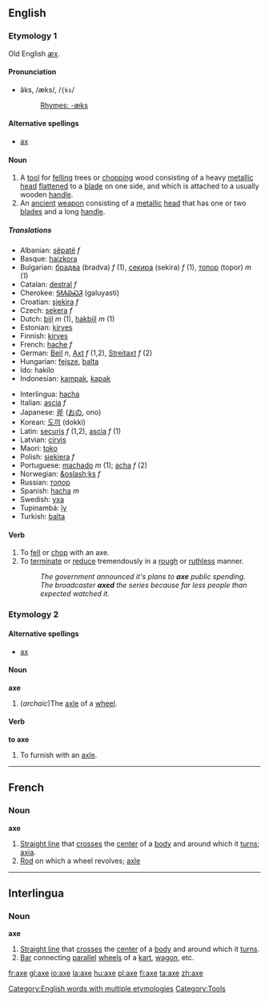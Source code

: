 ==English==
[[Category:English words with multiple etymologies]]
===Etymology 1===
Old English ''[[æx]]''.

====Pronunciation====
*ăks, /æks/, /<tt>{ks</tt>/
*:[[Rhymes:English:-æks|Rhymes: -æks]]

====Alternative spellings====
*[[ax#Etymology 2|ax]]

====Noun====
{{en-noun|axe|axes}}

#[[Category:Tools]] A [[tool]] for [[fell]]ing trees or [[chop]]ping wood consisting of a heavy [[metallic]] [[head]] [[flatten]]ed to a [[blade]] on one side, and which is attached to a usually wooden [[handle]].
#An [[ancient]] [[weapon]] consisting of a [[metallic]] [[head]] that has one or two [[blade]]s and a long [[handle]].

=====Translations=====
{{top}}
*Albanian: [[sëpatë]] ''f''
*Basque: [[haizkora]]
*Bulgarian: [[брадва]] (bradva) ''f'' (1), [[секира]] (sekira) ''f'' (1), [[топор]] (topor) ''m'' (1)
*Catalan: [[destral]] ''f''
*Cherokee: [[ᎦᎷᏯᏍᏘ]] (galuyasti)
*Croatian: [[sjekira]] ''f''
*Czech: [[sekera]] ''f''
*Dutch: [[bijl]] ''m'' (1), [[hakbijl]] ''m'' (1)
*Estonian: [[kirves]]
*Finnish: [[kirves]]
*French: [[hache]] ''f''
*German: [[Beil]] ''n'', [[Axt]] ''f'' (1,2), [[Streitaxt]] ''f'' (2)
*Hungarian: [[fejsze]], [[balta]]
*Ido: hakilo
*Indonesian: [[kampak]], [[kapak]]
{{mid}}
*Interlingua: [[hacha]]
*Italian: [[ascia]] ''f''
*Japanese: [[斧]] ([[おの]], ono)
*Korean: [[도끼]] (dokki)
*Latin: [[securis]] ''f'' (1,2), [[ascia]] ''f'' (1)
*Latvian: [[cirvis]] {{m}}
*Maori: [[toko]]
*Polish: [[siekiera]] ''f''
*Portuguese: [[machado]] ''m'' (1); [[acha]] ''f'' (2)
*Norwegian: [[&oslash;ks]] ''f''
*Russian: [[топор]]
*Spanish: [[hacha]] ''m''
*Swedish: [[yxa]]
*Tupinambá: [[îy]]
*Turkish: [[balta]]
{{bottom}}

====Verb====
{{en-verb|axe|axes|axed|axing}}

# To [[fell]] or [[chop]] with an axe.
# To [[terminate]] or [[reduce]] tremendously in a [[rough]] or [[ruthless]] manner.
#:''The government announced it's plans to '''axe''' public spending.''
#:''The broadcaster '''axed''' the series because far less people than expected watched it.''

===Etymology 2===
====Alternative spellings====
*[[ax#Etymology 2|ax]]
====Noun====
'''axe'''
#(''archaic'')The [[axle]] of a [[wheel]].
====Verb====
'''to axe'''
#To furnish with an [[axle]].
----

==French==
===Noun===
'''axe'''

#[[Straight line]] that [[cross]]es the [[center]] of a [[body]] and around which it [[turn]]s; [[axia]].
#[[Rod]] on which a wheel revolves; [[axle]]

----

==Interlingua==
===Noun===
'''axe'''

#[[Straight line]] that [[cross]]es the [[center]] of a [[body]] and around which it [[turn]]s.
#[[Bar]] connecting [[parallel]] [[wheel]]s of a [[kart]], [[wagon]], etc.

[[fr:axe]]
[[gl:axe]]
[[io:axe]]
[[la:axe]]
[[hu:axe]]
[[pl:axe]]
[[fi:axe]]
[[ta:axe]]
[[zh:axe]]